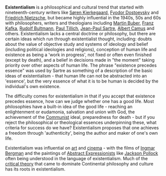{{subpages}}

'''Existentialism''' is a philosophical and cultural trend that started with nineteenth-century writers like [[Søren Kierkegaard]], [[Fyodor Dostoevsky]] and [[Friedrich Nietzsche]], but became highly influential in the 1940s, 50s and 60s with philosophers, writers and theologians including [[Martin Buber]], [[Franz Kafka]], [[Rudolf Bultmann]], [[Paul Tillich]], [[Jean-Paul Sartre]], [[Albert Camus]] and others. Existentialism lacks a central doctrine or philosophy, but there are certain ideas which run through existentialist thought, including: doubts about the value of objective study and systems of ideology and belief (including political ideologies and religions), conception of human life and existence as being a 'work in progress', not fixed or often even finished (except by death), and a belief in decisions made in "the moment" taking priority over other aspects of human life. The phrase "existence precedes essence" was used by Sartre as something of a description of the basic ideas of existentialism - that human life can not be abstracted into an 'essence', but the very essence of what it is to be human is decided by the individual's own existence.

The difficulty comes for existentialism in that if you accept that existence precedes essence, how can we judge whether one has a good life. Most philosophies have a built-in idea of the good life - reaching an enlightenment or eudamonia, salvation and union with God, the achievement of the [[Communism|Communist]] ideal, preparedness for death - but if you reject the philosophical or theological essences underpinning these, what criteria for success do we have? Existentialism proposes that one achieves a freedom through 'authenticity', being the author and maker of one's own life.

Existentialism was influential on [[art]] and [[cinema]] - with the films of [[Ingmar Bergman]] and the paintings of [[Abstract Expressionism|Abstract Expressionists]] like [[Jackson Pollock]] often being understood in the language of existentialism. Much of the [[critical theory]] that came to dominate Continental philosophy and culture has its roots in existentialism.
